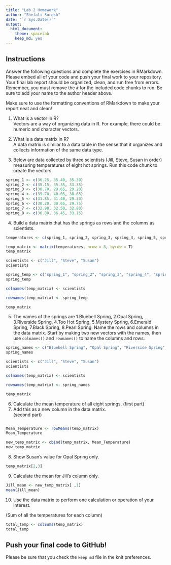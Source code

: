 ```yaml
---
title: "Lab 2 Homework"
author: "Shefali Suresh"
date: "`r Sys.Date()`"
output:
  html_document: 
    theme: spacelab
    keep_md: yes
---
```


## Instructions
Answer the following questions and complete the exercises in RMarkdown. Please embed all of your code and push your final work to your repository. Your final lab report should be organized, clean, and run free from errors. Remember, you must remove the `#` for the included code chunks to run. Be sure to add your name to the author header above.  

Make sure to use the formatting conventions of RMarkdown to make your report neat and clean!  

1. What is a vector in R?  
Vectors are a way of organizing data in R. For example, there could be numeric and character vectors. 

2. What is a data matrix in R?  
A data matrix is similar to a data table in the sense that it organizes and collects information of the same data type. 

3. Below are data collected by three scientists (Jill, Steve, Susan in order) measuring temperatures of eight hot springs. Run this code chunk to create the vectors.  
```r
spring_1 <- c(36.25, 35.40, 35.30)
spring_2 <- c(35.15, 35.35, 33.35)
spring_3 <- c(30.70, 29.65, 29.20)
spring_4 <- c(39.70, 40.05, 38.65)
spring_5 <- c(31.85, 31.40, 29.30)
spring_6 <- c(30.20, 30.65, 29.75)
spring_7 <- c(32.90, 32.50, 32.80)
spring_8 <- c(36.80, 36.45, 33.15)
```

4. Build a data matrix that has the springs as rows and the columns as scientists. 
```r
temperatures <- c(spring_1, spring_2, spring_3, spring_4, spring_5, spring_6, spring_7, spring_8)
```
```r
temp_matrix <- matrix(temperatures, nrow = 8, byrow = T)
temp_matrix
```
```r
scientists <- c("Jill", "Steve", "Susan")
scientists
```

```r
spring_temp <- c("spring_1", "spring_2", "spring_3", "spring_4", "spring_5", "spring_6", "spring_7", "spring_8")
spring_temp
```

```r
colnames(temp_matrix) <- scientists
```

```r
rownames(temp_matrix) <- spring_temp
```

```r
temp_matrix
```


5. The names of the springs are 1.Bluebell Spring, 2.Opal Spring, 3.Riverside Spring, 4.Too Hot Spring, 5.Mystery Spring, 6.Emerald Spring, 7.Black Spring, 8.Pearl Spring. Name the rows and columns in the data matrix. Start by making two new vectors with the names, then use `colnames()` and `rownames()` to name the columns and rows.

```r
spring_names <- c("Bluebell Spring", "Opal Spring", "Riverside Spring", "Too Hot Spring", "Mystery Spring", "Emerald Spring", "Black Spring", "Pearl Spring")
spring_names
```

```r
scientists <- c("Jill", "Steve", "Susan")
scientists
```

```r
colnames(temp_matrix) <- scientists
```

```r
rownames(temp_matrix) <- spring_names
```

```r
temp_matrix
```

6. Calculate the mean temperature of all eight springs.
(first part)
7. Add this as a new column in the data matrix.  
(second part)

```r

```

```r
Mean_Temperature <- rowMeans(temp_matrix)
Mean_Temperature
```
```r
new_temp_matrix <- cbind(temp_matrix, Mean_Temperature)
new_temp_matrix
```

8. Show Susan's value for Opal Spring only.

```r
temp_matrix[2,3]
```

9. Calculate the mean for Jill's column only.  

```r
Jill_mean <- new_temp_matrix[ ,1]
mean(Jill_mean)
```

10. Use the data matrix to perform one calculation or operation of your interest.

(Sum of all the temperatures for each column)
```r
total_temp <- colSums(temp_matrix)
total_temp
```

## Push your final code to GitHub!
Please be sure that you check the `keep md` file in the knit preferences.  